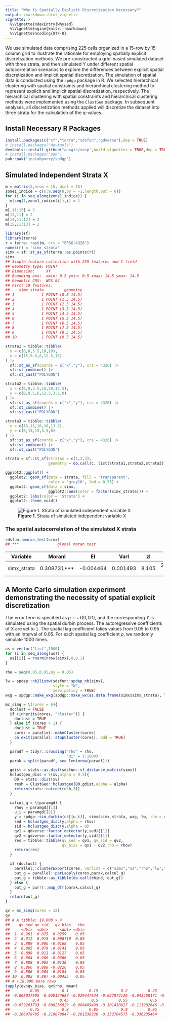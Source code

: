 ```yaml
---
title: "Why Is Spatially Explicit Discretization Necessary?"
output: rmarkdown::html_vignette
vignette: >
  %\VignetteIndexEntry{whysed}
  %\VignetteEngine{knitr::rmarkdown}
  %\VignetteEncoding{UTF-8}
---
```





We use simulated data comprising 225 cells organized in a 15-row by 15-column grid to illustrate the rationale for employing spatially explicit discretization methods. We pre-constructed a grid-based simulated dataset with three strata, and then simulated Y under different spatial autocorrelation scenarios to explore the differences between explicit spatial discretization and implicit spatial discretization. The simulation of spatial data is conducted using the `spdgp` package in R. We selected hierarchical clustering with spatial constraints and hierarchical clustering method to represent explicit and implicit spatial discretization, respectively. The hierarchical clustering with spatial constraints and hierarchical clustering methods were implemented using the `ClustGeo` package. In subsequent analyses, all discretization methods applied will discretize the dataset into three strata for the calculation of the q-values.

## Install Necessary R Packages

```r
install.packages(c("sf","terra","sdsfun","gdverse"),dep = TRUE)
# install.packages("devtools")
devtools::install_github("ausgis/sesp",build_vignettes = TRUE,dep = TRUE)
# install.packages("pak")
pak::pak("josiahparry/spdgp")
```

## Simulated Independent Strata X


``` r
m = matrix(2,nrow = 15, ncol = 15)
zone1_indice = c(6:9,seq(8,by = -1,length.out = 6))
for (i in seq_along(zone1_indice)) {
  m[seq(1,zone1_indice[i]),i] = 1
}
m[,11:15] = 3
m[13,11] = 2
m[14,11:12] = 2
m[15,11:13] = 2

library(sf)
library(terra)
r = terra::rast(m, crs = "EPSG:4326")
names(r) = 'simx_strata'
simx = sf::st_as_sf(terra::as.points(r))
simx
## Simple feature collection with 225 features and 1 field
## Geometry type: POINT
## Dimension:     XY
## Bounding box:  xmin: 0.5 ymin: 0.5 xmax: 14.5 ymax: 14.5
## Geodetic CRS:  WGS 84
## First 10 features:
##    simx_strata         geometry
## 1            1 POINT (0.5 14.5)
## 2            1 POINT (1.5 14.5)
## 3            1 POINT (2.5 14.5)
## 4            1 POINT (3.5 14.5)
## 5            1 POINT (4.5 14.5)
## 6            1 POINT (5.5 14.5)
## 7            1 POINT (6.5 14.5)
## 8            1 POINT (7.5 14.5)
## 9            1 POINT (8.5 14.5)
## 10           1 POINT (9.5 14.5)

strata1 = tibble::tibble(
  x = c(0,0,3.5,10,10),
  y = c(15,9.5,6,12.5,15)
) |>
  sf::st_as_sf(coords = c("x","y"), crs = 4326) |>
  sf::st_combine() |>
  sf::st_cast("POLYGON")

strata2 = tibble::tibble(
  x = c(0,0,3.5,10,10,13.5),
  y = c(0,9.5,6,12.5,3.5,0)
) |>
  sf::st_as_sf(coords = c("x","y"), crs = 4326) |>
  sf::st_combine() |>
  sf::st_cast("POLYGON")

strata3 = tibble::tibble(
  x = c(15,15,10,10,13.5),
  y = c(0,15,15,3.5,0)
) |>
  sf::st_as_sf(coords = c("x","y"), crs = 4326) |>
  sf::st_combine() |>
  sf::st_cast("POLYGON")

strata = sf::st_sf(stratas = c(1,2,3),
                   geometry = do.call(c, list(strata1,strata2,strata3)))

ggplot2::ggplot() +
  ggplot2::geom_sf(data = strata, fill = 'transparent',
                   color = 'grey10', lwd = 0.75) +
  ggplot2::geom_sf(data = simx,
                   ggplot2::aes(color = factor(simx_strata))) +
  ggplot2::labs(color = 'Strata') +
  ggplot2::theme_void()
```

![**Figure 1**. Strata of simulated independent variable X](../man/figures/whysed/x_strata-1.png)

### The spatial autocorrelation of the simulated X strata


``` r
sdsfun::moran_test(simx)
## ***                 global moran test
```


----------------------------------------------------------------------
  Variable       MoranI         EI         VarI      zI        pI     
------------- ------------- ----------- ---------- ------- -----------
 simx_strata   0.308731***   -0.004464   0.001493   8.105   2.634e-16 
----------------------------------------------------------------------



## A Monte Carlo simulation experiment demonstrating the necessity of spatial explicit discretization

The error term is specified as $\mu \sim \mathcal{N}(0, 0.1)$, and the corresponding $Y$ is simulated using the spatial durbin process. The autoregressive coefficients of X are set to `1`. The spatial lag coefficient takes values from 0.05 to 0.95 with an interval of 0.05. For each spatial lag coefficient $\rho$, we randomly simulate 1000 times.


``` r
us = vector("list",1000)
for (i in seq_along(us)) {
  us[[i]] = rnorm(nrow(simx),0,0.1)
}

rho = seq(0.05,0.95,by = 0.05)

lw = spdep::nb2listw(sdsfun::spdep_nb(simx),
                     style = "W",
                     zero.policy = TRUE)
wxg = spdgp::make_wxg(spdgp::make_wx(as.data.frame(simx$simx_strata), lw), 1)
```


``` r
mc_simq = \(cores = 6){
  doclust = FALSE
  if (inherits(cores, "cluster")) {
    doclust = TRUE
  } else if (cores > 1) {
    doclust = TRUE
    cores = parallel::makeCluster(cores)
    on.exit(parallel::stopCluster(cores), add = TRUE)
  }

  paradf = tidyr::crossing("rho" = rho,
                           "ui" = 1:1000)
  parak = split(paradf, seq_len(nrow(paradf)))

  gdist = stats::as.dist(sdsfun::sf_distance_matrix(simx))
  hclustgeo_disc = \(xv,alpha = 0.5){
    D0 = stats::dist(xv)
    resh = ClustGeo::hclustgeo(D0,gdist,alpha = alpha)
    return(stats::cutree(resh,3))
  }

  calcul_q = \(paramgd) {
    rhov = paramgd[[1]]
    u_i = paramgd[[2]]
    y = spdgp::sim_durbin(us[[u_i]], simx$simx_strata, wxg, lw, rho = rhov)
    sed = hclustgeo_disc(y,alpha = rhov)
    sid = hclustgeo_disc(y,alpha = 0)
    qv1 = gdverse::factor_detector(y,sed)[[1]]
    qv2 = gdverse::factor_detector(y,sid)[[1]]
    res = tibble::tibble(qv_sed = qv1, qv_sid = qv2,
                         qv_bias = qv1 - qv2,rho = rhov)
    return(res)
  }

  if (doclust) {
    parallel::clusterExport(cores, varlist = c("simx","us","rho","lw","wxg"))
    out_g = parallel::parLapply(cores,parak,calcul_q)
    out_g = tibble::as_tibble(do.call(rbind, out_g))
  } else {
    out_g = purrr::map_dfr(parak,calcul_q)
  }
  return(out_g)
}

qv = mc_simq(cores = 12)
qv
## # A tibble: 19,000 × 4
##    qv_sed qv_sid   qv_bias   rho
##     <dbl>  <dbl>     <dbl> <dbl>
##  1  0.901  0.875  0.0259    0.05
##  2  0.912  0.913 -0.000710  0.05
##  3  0.889  0.906 -0.0168    0.05
##  4  0.865  0.879 -0.0141    0.05
##  5  0.899  0.911 -0.0127    0.05
##  6  0.864  0.900 -0.0366    0.05
##  7  0.888  0.902 -0.0136    0.05
##  8  0.866  0.888 -0.0226    0.05
##  9  0.886  0.904 -0.0185    0.05
## 10  0.892  0.897 -0.00425   0.05
## # ℹ 18,990 more rows
tapply(qv$qv_bias, qv$rho, mean)
##         0.05          0.1         0.15          0.2         0.25          0.3         0.35 
## -0.008037905 -0.020124687 -0.029447634 -0.037872126 -0.043468171 -0.051037123 -0.061271964 
##          0.4         0.45          0.5         0.55          0.6         0.65          0.7 
## -0.072263793 -0.080236929 -0.088409499 -0.101410817 -0.111902646 -0.124996450 -0.140628030 
##         0.75          0.8         0.85          0.9         0.95 
## -0.166978785 -0.219878847 -0.281338326 -0.332704575 -0.336235464
```
